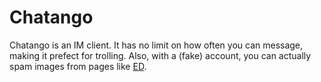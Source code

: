 =Chatango=
Chatango is an IM client. It has no limit on how often you can message, making it prefect for trolling. Also, with a (fake) account, you can actually spam images from pages like [http://www.encyclopediadramatica.com/Offended ED].



{{Template:Stub}}
